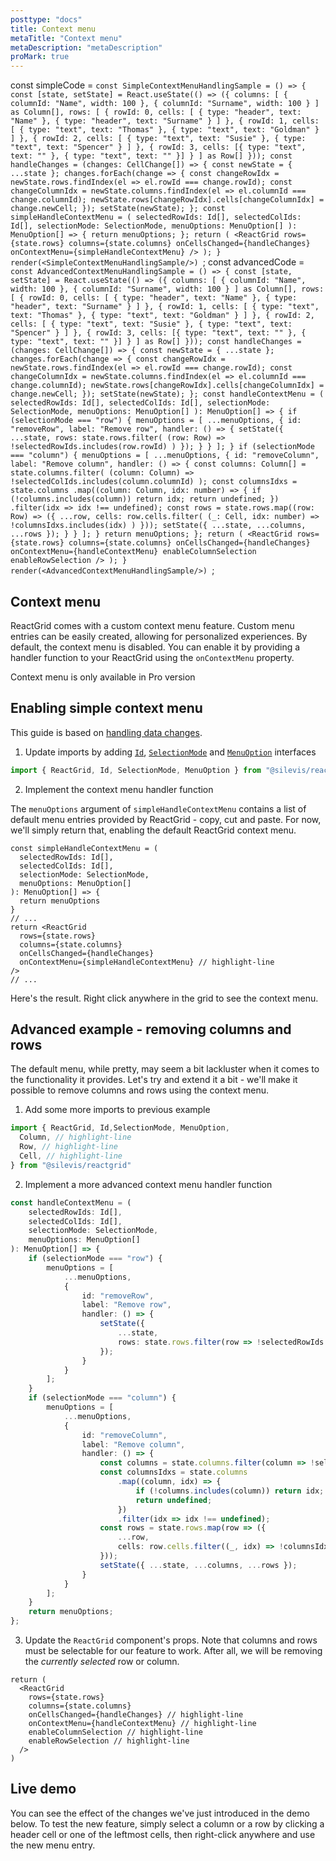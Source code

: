 ```yaml
---
posttype: "docs"
title: Context menu
metaTitle: "Context menu"
metaDescription: "metaDescription"
proMark: true
---
```

const simpleCode = `const SimpleContextMenuHandlingSample = () => {
    const [state, setState] = React.useState(() => ({
        columns: [
            { columnId: "Name", width: 100 },
            { columnId: "Surname", width: 100 }
        ] as Column[],
        rows: [
            {
                rowId: 0,
                cells: [
                    { type: "header", text: "Name" },
                    { type: "header", text: "Surname" }
                ]
            },
            {
                rowId: 1,
                cells: [
                    { type: "text", text: "Thomas" },
                    { type: "text", text: "Goldman" }
                ]
            },
            {
                rowId: 2,
                cells: [
                    { type: "text", text: "Susie" },
                    { type: "text", text: "Spencer" }
                ]
            },
            {
                rowId: 3,
                cells: [{ type: "text", text: "" }, { type: "text", text: "" }]
            }
        ] as Row[]
    }));
    const handleChanges = (changes: CellChange[]) => {
        const newState = { ...state };
        changes.forEach(change => {
            const changeRowIdx = newState.rows.findIndex(el => el.rowId === change.rowId);
            const changeColumnIdx = newState.columns.findIndex(el => el.columnId === change.columnId);
            newState.rows[changeRowIdx].cells[changeColumnIdx] = change.newCell;
        });
        setState(newState);
    };
    const simpleHandleContextMenu = (
        selectedRowIds: Id[],
        selectedColIds: Id[],
        selectionMode: SelectionMode,
        menuOptions: MenuOption[]
    ): MenuOption[] => {
        return menuOptions;
    };
    return (
        <ReactGrid
            rows={state.rows}
            columns={state.columns}
            onCellsChanged={handleChanges}
            onContextMenu={simpleHandleContextMenu}
        />
    );
}
render(<SimpleContextMenuHandlingSample/>)
`;
const advancedCode = `const AdvancedContextMenuHandlingSample = () => {
    const [state, setState] = React.useState(() => ({
        columns: [
            { columnId: "Name", width: 100 },
            { columnId: "Surname", width: 100 }
        ] as Column[],
        rows: [
            {
                rowId: 0,
                cells: [
                    { type: "header", text: "Name" },
                    { type: "header", text: "Surname" }
                ]
            },
            {
                rowId: 1,
                cells: [
                    { type: "text", text: "Thomas" },
                    { type: "text", text: "Goldman" }
                ]
            },
            {
                rowId: 2,
                cells: [
                    { type: "text", text: "Susie" },
                    { type: "text", text: "Spencer" }
                ]
            },
            {
                rowId: 3,
                cells: [{ type: "text", text: "" }, { type: "text", text: "" }]
            }
        ] as Row[]
    }));
    const handleChanges = (changes: CellChange[]) => {
        const newState = { ...state };
        changes.forEach(change => {
            const changeRowIdx = newState.rows.findIndex(el => el.rowId === change.rowId);
            const changeColumnIdx = newState.columns.findIndex(el => el.columnId === change.columnId);
            newState.rows[changeRowIdx].cells[changeColumnIdx] = change.newCell;
        });
        setState(newState);
    };
    const handleContextMenu = (
        selectedRowIds: Id[],
        selectedColIds: Id[],
        selectionMode: SelectionMode,
        menuOptions: MenuOption[]
    ): MenuOption[] => {
        if (selectionMode === "row") {
            menuOptions = [
                ...menuOptions,
                {
                    id: "removeRow",
                    label: "Remove row",
                    handler: () => {
                        setState({
                            ...state,
                            rows: state.rows.filter(
                                (row: Row) => !selectedRowIds.includes(row.rowId)
                            )
                        });
                    }
                }
            ];
        }
        if (selectionMode === "column") {
            menuOptions = [
                ...menuOptions,
                {
                    id: "removeColumn",
                    label: "Remove column",
                    handler: () => {
                        const columns: Column[] = state.columns.filter(
                            (column: Column) => !selectedColIds.includes(column.columnId)
                        );
                        const columnsIdxs = state.columns
                            .map((column: Column, idx: number) => {
                                if (!columns.includes(column)) return idx;
                                return undefined;
                            })
                            .filter(idx => idx !== undefined);
                        const rows = state.rows.map((row: Row) => ({
                            ...row,
                            cells: row.cells.filter(
                                (_: Cell, idx: number) => !columnsIdxs.includes(idx)
                            )
                        }));
                        setState({ ...state, ...columns, ...rows });
                    }
                }
            ];
        }
        return menuOptions;
    };
    return (
        <ReactGrid
            rows={state.rows}
            columns={state.columns}
            onCellsChanged={handleChanges}
            onContextMenu={handleContextMenu}
            enableColumnSelection
            enableRowSelection
        />
    );
}
render(<AdvancedContextMenuHandlingSample/>)
`;


## Context menu

ReactGrid comes with a custom context menu feature. Custom menu entries can be easily created,
allowing for personalized experiences.
By default, the context menu is disabled. You can enable it by providing a handler function
to your ReactGrid using the `onContextMenu` property.

<Alert color="warning">
	<i className="tim-icons icon-alert-circle-exc pr-2"></i>
	Context menu is only available in Pro version
</Alert>

## Enabling simple context menu

This guide is based on [handling data changes](link).

1. Update imports by adding [`Id`](link), [`SelectionMode`](link) and [`MenuOption`](link) interfaces

```ts
import { ReactGrid, Id, SelectionMode, MenuOption } from "@silevis/reactgrid"
```

2. Implement the context menu handler function

The `menuOptions` argument of `simpleHandleContextMenu` contains a list of default menu entries
provided by ReactGrid - copy, cut and paste.
For now, we'll simply return that, enabling the default ReactGrid context menu.

```tsx
const simpleHandleContextMenu = (
  selectedRowIds: Id[],
  selectedColIds: Id[],
  selectionMode: SelectionMode,
  menuOptions: MenuOption[]
): MenuOption[] => {
  return menuOptions
}
// ...
return <ReactGrid
  rows={state.rows}
  columns={state.columns}
  onCellsChanged={handleChanges}
  onContextMenu={simpleHandleContextMenu} // highlight-line
/>
// ...
```

Here's the result. Right click anywhere in the grid to see the context menu.

<LiveCode 
  code={simpleCode}
  title='Basic menu context handling live demo'
  noInline={true}
/> 

## Advanced example - removing columns and rows

The default menu, while pretty, may seem a bit lackluster when it comes to the functionality it provides.
Let's try and extend it a bit - we'll make it possible to remove columns and rows using the context menu.

1. Add some more imports to previous example

```ts
import { ReactGrid, Id,SelectionMode, MenuOption,
  Column, // highlight-line
  Row, // highlight-line
  Cell, // highlight-line
} from "@silevis/reactgrid"
```

2. Implement a more advanced context menu handler function

```ts
const handleContextMenu = (
    selectedRowIds: Id[],
    selectedColIds: Id[],
    selectionMode: SelectionMode,
    menuOptions: MenuOption[]
): MenuOption[] => {
    if (selectionMode === "row") {
        menuOptions = [
            ...menuOptions,
            {
                id: "removeRow",
                label: "Remove row",
                handler: () => {
                    setState({
                        ...state,
                        rows: state.rows.filter(row => !selectedRowIds.includes(row.rowId))
                    });
                }
            }
        ];
    }
    if (selectionMode === "column") {
        menuOptions = [
            ...menuOptions,
            {
                id: "removeColumn",
                label: "Remove column",
                handler: () => {
                    const columns = state.columns.filter(column => !selectedColIds.includes(column.columnId));
                    const columnsIdxs = state.columns
                        .map((column, idx) => {
                            if (!columns.includes(column)) return idx;
                            return undefined;
                        })
                        .filter(idx => idx !== undefined);
                    const rows = state.rows.map(row => ({
                        ...row,
                        cells: row.cells.filter((_, idx) => !columnsIdxs.includes(idx))
                    }));
                    setState({ ...state, ...columns, ...rows });
                }
            }
        ];
    }
    return menuOptions;
};
```

3. Update the `ReactGrid` component's props. Note that columns and rows must be selectable for our feature to work.
After all, we will be removing the *currently selected* row or column.

```tsx
return (
  <ReactGrid
    rows={state.rows}
    columns={state.columns}
    onCellsChanged={handleChanges} // highlight-line
    onContextMenu={handleContextMenu} // highlight-line
    enableColumnSelection // highlight-line
    enableRowSelection // highlight-line
  />
)
```

## Live demo

You can see the effect of the changes we've just introduced in the demo below.
To test the new feature, simply select a column or a row by clicking a header cell or one of the leftmost cells,
then right-click anywhere and use the new menu entry.

<LiveCode 
  code={advancedCode}
  title='Advanced menu context handling live demo'
  noInline={true}
/> 